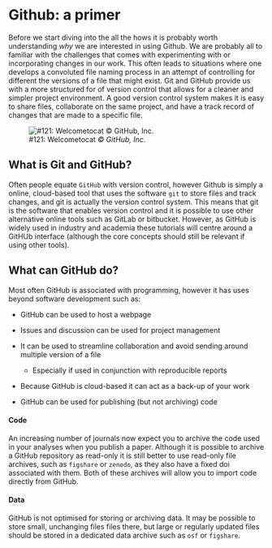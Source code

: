 # Github: a primer {.unnumbered}

Before we start diving into the all the hows it is probably worth understanding *why* we are interested in using Github. We are probably all to familiar with the challenges that comes with experimenting with or incorporating changes in our work. This often leads to situations where one develops a convoluted file naming process in an attempt of controlling for different the versions of a file that might exist. Git and GitHub provide us with a more structured for of version control that allows for a cleaner and simpler project environment. A good version control system  makes it is easy to share files, collaborate on the same project, and have a track record of changes that are made to a specific file.

::: {.column-margin}
![#121: Welcometocat *© GitHub, Inc.*](assets/octocats/welcometocat.png)
:::

## What is Git and GitHub?

Often people equate `GitHub` with version control, however Github is simply a online, cloud-based tool that uses the software `git` to store files and track changes, and git is actually the version control system. This means that git is the software that enables version control and it is possible to use other alternative online tools such as GitLab or bitbucket. However, as GitHub is widely used in industry and academia these tutorials will centre around a GitHUb interface (although the core concepts should still be relevant if using other tools).

## What can GitHub do?

Most often GitHub is associated with programming, however it has uses beyond software development such as: 

- GitHub can be used to host a webpage

- Issues and discussion can be used for project management

- It can be used to streamline collaboration and avoid sending around multiple version of a file

    - Especially if used in conjunction with reproducible reports

- Because GitHub is cloud-based it can act as a back-up of your work

- GitHub can be used for publishing (but not archiving) code


::: {.callout-warning title="Archiving"}

#### Code

An increasing number of journals now expect you to archive the code used in your analyses when you publish a paper. Although it is possible to archive a GitHub repository as read-only it is still better to use read-only file archives, such as `figshare` or `zenodo`, as they also have a fixed doi associated with them. Both of these archives will allow you to import code directly from GitHub.

#### Data

GitHub is not optimised for storing or archiving data. It may be possible to store small, unchanging files files there, but large or regularly updated files should be stored in a dedicated data archive such as `osf` or `figshare`.
:::

